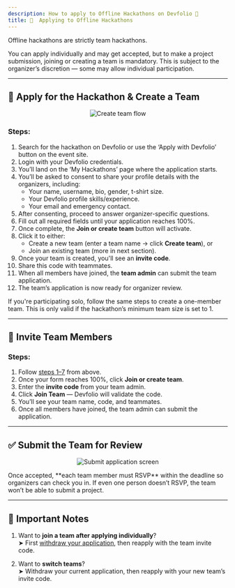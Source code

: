 ```yaml
---
description: How to apply to Offline Hackathons on Devfolio 🏢
title: 🔐  Applying to Offline Hackathons
---
```



Offline hackathons are strictly team hackathons.

<Callout type="info" title="Note">
You can apply individually and may get accepted, but to make a project submission, joining or creating a team is mandatory.  
This is subject to the organizer’s discretion — some may allow individual participation.
</Callout>

---

## 👥 Apply for the Hackathon & Create a Team

<p align="center">
  <img src="/assets/ScreenRecording2025-05-20at4.09.05PM-ezgif.com-video-to-gif-converter.gif" alt="Create team flow" />
</p>

### Steps:

1. Search for the hackathon on Devfolio or use the ‘Apply with Devfolio’ button on the event site.
2. Login with your Devfolio credentials.
3. You’ll land on the ‘My Hackathons’ page where the application starts.
4. You’ll be asked to consent to share your profile details with the organizers, including:
   - Your name, username, bio, gender, t-shirt size.
   - Your Devfolio profile skills/experience.
   - Your email and emergency contact.
5. After consenting, proceed to answer organizer-specific questions.
6. Fill out all required fields until your application reaches 100%.
7. Once complete, the **Join or create team** button will activate.
8. Click it to either:
   - Create a new team (enter a team name → click **Create team**), or  
   - Join an existing team (more in next section).
9. Once your team is created, you'll see an **invite code**.
10. Share this code with teammates.
11. When all members have joined, the **team admin** can submit the team application.
12. The team’s application is now ready for organizer review.

<Callout type="info" title="Solo Participants">
If you're participating solo, follow the same steps to create a one-member team.  
This is only valid if the hackathon’s minimum team size is set to 1.
</Callout>

---

## 👯 Invite Team Members

### Steps:

1. Follow [steps 1–7](#apply-for-the-hackathon--create-a-team) from above.
2. Once your form reaches 100%, click **Join or create team**.
3. Enter the **invite code** from your team admin.
4. Click **Join Team** — Devfolio will validate the code.
5. You’ll see your team name, code, and teammates.
6. Once all members have joined, the team admin can submit the application.

---

## ✅ Submit the Team for Review

<p align="center">
  <img src="/assets/Application (1).png" alt="Submit application screen" />
</p>

<Callout type="warning" title="Important!">
Once accepted, **each team member must RSVP** within the deadline so organizers can check you in.  
If even one person doesn’t RSVP, the team won’t be able to submit a project.
</Callout>

---

## 📌 Important Notes

1. Want to **join a team after applying individually**?  
   ➤ First [withdraw your application](withdrawing-your-hackathon-application.md), then reapply with the team invite code.

2. Want to **switch teams**?  
   ➤ Withdraw your current application, then reapply with your new team’s invite code.

